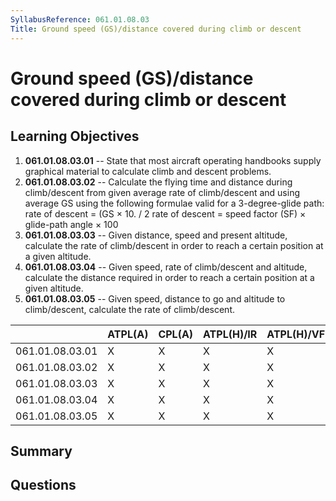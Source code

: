 ```yaml
---
SyllabusReference: 061.01.08.03
Title: Ground speed (GS)/distance covered during climb or descent
---
```


# Ground speed (GS)/distance covered during climb or descent

## Learning Objectives

1.  **061.01.08.03.01** -- State that most aircraft operating handbooks supply
    graphical material to calculate climb and descent problems.
2.  **061.01.08.03.02** -- Calculate the flying time and distance during
    climb/descent from given average rate of climb/descent and using average GS
    using the following formulae valid for a 3-degree-glide path: rate of descent
    \= (GS × 10. / 2 rate of descent = speed factor (SF) × glide-path angle × 100
3.  **061.01.08.03.03** -- Given distance, speed and present altitude, calculate
    the rate of climb/descent in order to reach a certain position at a given
    altitude.
4.  **061.01.08.03.04** -- Given speed, rate of climb/descent and altitude,
    calculate the distance required in order to reach a certain position at a
    given altitude.
5.  **061.01.08.03.05** -- Given speed, distance to go and altitude to
    climb/descent, calculate the rate of climb/descent.

|                 | ATPL(A) | CPL(A) | ATPL(H)/IR | ATPL(H)/VFR | CPL(H) | IR | CBIR(A) |
| --------------- | ------- | ------ | ---------- | ----------- | ------ | -- | ------- |
| 061.01.08.03.01 | X       | X      | X          | X           | X      |    |         |
| 061.01.08.03.02 | X       | X      | X          | X           | X      |    |         |
| 061.01.08.03.03 | X       | X      | X          | X           | X      |    |         |
| 061.01.08.03.04 | X       | X      | X          | X           | X      |    |         |
| 061.01.08.03.05 | X       | X      | X          | X           | X      |    |         |

## Summary

## Questions
